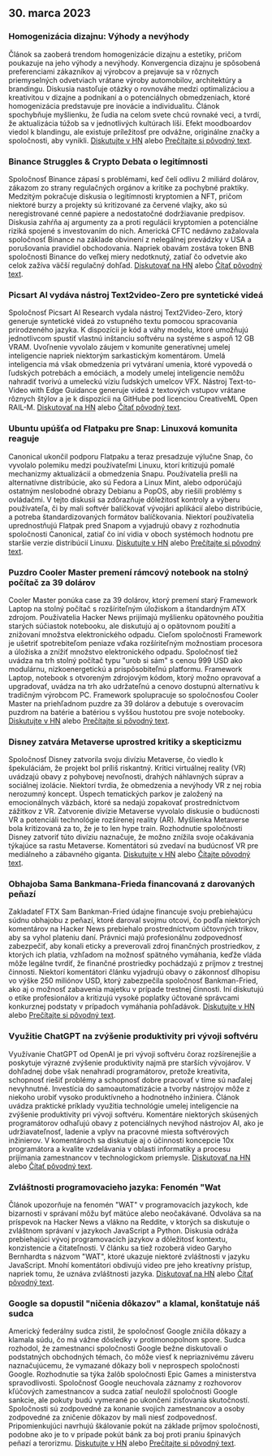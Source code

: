 

<CallToAction />

<Steps>

## 30. marca 2023

### Homogenizácia dizajnu: Výhody a nevýhody

Článok sa zaoberá trendom homogenizácie dizajnu a estetiky, pričom poukazuje na jeho výhody a nevýhody. Konvergencia dizajnu je spôsobená preferenciami zákazníkov aj výrobcov a prejavuje sa v rôznych priemyselných odvetviach vrátane výroby automobilov, architektúry a brandingu. Diskusia nastoľuje otázky o rovnováhe medzi optimalizáciou a kreativitou v dizajne a podnikaní a o potenciálnych obmedzeniach, ktoré homogenizácia predstavuje pre inovácie a individualitu. Článok spochybňuje myšlienku, že ľudia na celom svete chcú rovnaké veci, a tvrdí, že aktualizácia túžob sa v jednotlivých kultúrach líši. Efekt moodboardov viedol k blandingu, ale existuje príležitosť pre odvážne, originálne značky a spoločnosti, aby vynikli.
[Diskutujte v HN](http://news.ycombinator.com/item?id=35355703) alebo [Prečítajte si pôvodný text](https://www.alexmurrell.co.uk/articles/the-age-of-average).

### Binance Struggles & Crypto Debata o legitímnosti

Spoločnosť Binance zápasí s problémami, keď čelí odlivu 2 miliárd dolárov, zákazom zo strany regulačných orgánov a kritike za pochybné praktiky. Medzitým pokračuje diskusia o legitímnosti kryptomien a NFT, pričom niektoré burzy a projekty sú kritizované za červené vlajky, ako sú neregistrované cenné papiere a nedostatočné dodržiavanie predpisov. Diskusia zahŕňa aj argumenty za a proti regulácii kryptomien a potenciálne riziká spojené s investovaním do nich. Americká CFTC nedávno zažalovala spoločnosť Binance na základe obvinení z nelegálnej prevádzky v USA a porušovania pravidiel obchodovania. Napriek obavám zostáva token BNB spoločnosti Binance do veľkej miery nedotknutý, zatiaľ čo odvetvie ako celok zažíva väčší regulačný dohľad.
[Diskutovať na HN](http://news.ycombinator.com/item?id=35351805) alebo [Čítať pôvodný text](https://www.wsj.com/articles/binance-sees-2-billion-in-outflows-as-troubles-compound-9a136e21).

### Picsart AI vydáva nástroj Text2video-Zero pre syntetické videá

Spoločnosť Picsart AI Research vydala nástroj Text2Video-Zero, ktorý generuje syntetické videá zo vstupného textu pomocou spracovania prirodzeného jazyka. K dispozícii je kód a váhy modelu, ktoré umožňujú jednotlivcom spustiť vlastnú inštanciu softvéru na systéme s aspoň 12 GB VRAM. Uvoľnenie vyvolalo záujem v komunite generatívnej umelej inteligencie napriek niektorým sarkastickým komentárom. Umelá inteligencia má však obmedzenia pri vytváraní umenia, ktoré vypovedá o ľudských potrebách a emóciách, a modely umelej inteligencie nemôžu nahradiť tvorivú a umeleckú víziu ľudských umelcov VFX. Nástroj Text-to-Video with Edge Guidance generuje videá z textových vstupov vrátane rôznych štýlov a je k dispozícii na GitHube pod licenciou CreativeML Open RAIL-M.
[Diskutovať na HN](http://news.ycombinator.com/item?id=35352452) alebo [Čítať pôvodný text](https://github.com/Picsart-AI-Research/Text2Video-Zero).

### Ubuntu upúšťa od Flatpaku pre Snap: Linuxová komunita reaguje

Canonical ukončil podporu Flatpaku a teraz presadzuje výlučne Snap, čo vyvolalo polemiku medzi používateľmi Linuxu, ktorí kritizujú pomalé mechanizmy aktualizácií a obmedzenia Snapu. Používatelia prešli na alternatívne distribúcie, ako sú Fedora a Linux Mint, alebo odporúčajú ostatným neslobodné obrazy Debianu a PopOS, aby riešili problémy s ovládačmi. V tejto diskusii sa zdôrazňuje dôležitosť kontroly a výberu používateľa, či by mali softvér balíčkovať vývojári aplikácií alebo distribúcie, a potreba štandardizovaných formátov balíčkovania. Niektorí používatelia uprednostňujú Flatpak pred Snapom a vyjadrujú obavy z rozhodnutia spoločnosti Canonical, zatiaľ čo iní vidia v oboch systémoch hodnotu pre staršie verzie distribúcií Linuxu.
[Diskutujte v HN](http://news.ycombinator.com/item?id=35354729) alebo [Prečítajte si pôvodný text](https://lwn.net/SubscriberLink/927262/6adb2350e2b0d2ce/).

### Puzdro Cooler Master premení rámcový notebook na stolný počítač za 39 dolárov

Cooler Master ponúka case za 39 dolárov, ktorý premení starý Framework Laptop na stolný počítač s rozšíriteľným úložiskom a štandardným ATX zdrojom. Používatelia Hacker News prijímajú myšlienku opätovného použitia starých súčiastok notebooku, ale diskutujú aj o opätovnom použití a znižovaní množstva elektronického odpadu. Cieľom spoločnosti Framework je ušetriť spotrebiteľom peniaze vďaka rozšíriteľným možnostiam procesora a úložiska a znížiť množstvo elektronického odpadu. Spoločnosť tiež uvádza na trh stolný počítač typu "urob si sám" s cenou 999 USD ako modulárnu, nízkoenergetickú a prispôsobiteľnú platformu. Framework Laptop, notebook s otvoreným zdrojovým kódom, ktorý možno opravovať a upgradovať, uvádza na trh ako udržateľnú a cenovo dostupnú alternatívu k tradičným výrobcom PC. Framework spolupracuje so spoločnosťou Cooler Master na priehľadnom puzdre za 39 dolárov a debutuje s overovacím puzdrom na batérie a batériou s vyššou hustotou pre svoje notebooky.
[Diskutujte v HN](http://news.ycombinator.com/item?id=35350288) alebo [Prečítajte si pôvodný text](https://www.theverge.com/2023/3/23/23652939/framework-cooler-master-sff-pc-case).

### Disney zatvára Metaverse uprostred kritiky a skepticizmu

Spoločnosť Disney zatvorila svoju divíziu Metaverse, čo viedlo k špekuláciám, že projekt bol príliš riskantný. Kritici virtuálnej reality (VR) uvádzajú obavy z pohybovej nevoľnosti, drahých náhlavných súprav a sociálnej izolácie. Niektorí tvrdia, že obmedzenia a nevýhody VR z nej robia nerozumný koncept. Úspech tematických parkov je založený na emocionálnych väzbách, ktoré sa nedajú zopakovať prostredníctvom zážitkov z VR. Zatvorenie divízie Metaverse vyvolalo diskusie o budúcnosti VR a potenciáli technológie rozšírenej reality (AR). Myšlienka Metaverse bola kritizovaná za to, že je to len hype train. Rozhodnutie spoločnosti Disney zatvoriť túto divíziu naznačuje, že možno znížila svoje očakávania týkajúce sa rastu Metaverse. Komentátori sú zvedaví na budúcnosť VR pre mediálneho a zábavného giganta.
[Diskutujte v HN](http://news.ycombinator.com/item?id=35350952) alebo [Čítajte pôvodný text](https://www.wsj.com/articles/disney-eliminates-its-metaverse-division-as-part-of-companys-layoffs-plan-94b03650).

### Obhajoba Sama Bankmana-Frieda financovaná z darovaných peňazí

Zakladateľ FTX Sam Bankman-Fried údajne financuje svoju prebiehajúcu súdnu obhajobu z peňazí, ktoré daroval svojmu otcovi, čo podľa niektorých komentárov na Hacker News prebiehalo prostredníctvom účtovných trikov, aby sa vyhol plateniu daní. Právnici majú profesionálnu zodpovednosť zabezpečiť, aby konali eticky a preverovali zdroj finančných prostriedkov, z ktorých ich platia, vzhľadom na možnosť spätného vymáhania, keďže vláda môže legálne tvrdiť, že finančné prostriedky pochádzajú z príjmov z trestnej činnosti. Niektorí komentátori článku vyjadrujú obavy o zákonnosť dlhopisu vo výške 250 miliónov USD, ktorý zabezpečila spoločnosť Bankman-Fried, ako aj o možnosť zabavenia majetku v prípade trestnej činnosti. Iní diskutujú o etike profesionálov a kritizujú vysoké poplatky účtované správcami konkurznej podstaty v prípadoch vymáhania pohľadávok.
[Diskutujte v HN](http://news.ycombinator.com/item?id=35358698) alebo [Prečítajte si pôvodný text](https://www.forbes.com/sites/sarahemerson/2023/03/29/sam-bankman-fried-legal-fees-funded-by-alameda-money-gifted-to-father-joe-bankman/).

### Využitie ChatGPT na zvýšenie produktivity pri vývoji softvéru

Využívanie ChatGPT od OpenAI je pri vývoji softvéru čoraz rozšírenejšie a poskytuje výrazné zvýšenie produktivity najmä pre starších vývojárov. V dohľadnej dobe však nenahradí programátorov, pretože kreativita, schopnosť riešiť problémy a schopnosť dobre pracovať v tíme sú naďalej nevyhnutné. Investícia do samoautomatizácie a tvorby nástrojov môže z niekoho urobiť vysoko produktívneho a hodnotného inžiniera. Článok uvádza praktické príklady využitia technológie umelej inteligencie na zvýšenie produktivity pri vývoji softvéru. Komentáre niektorých skúsených programátorov odhaľujú obavy z potenciálnych nevýhod nástrojov AI, ako je udržiavateľnosť, ladenie a vplyv na pracovné miesta softvérových inžinierov. V komentároch sa diskutuje aj o účinnosti koncepcie 10x programátora a kvalite vzdelávania v oblasti informatiky a procesu prijímania zamestnancov v technologickom priemysle.
[Diskutovať na HN](http://news.ycombinator.com/item?id=35356054) alebo [Čítať pôvodný text](https://kadekillary.work/posts/1000x-eng/).

### Zvláštnosti programovacieho jazyka: Fenomén "Wat

Článok upozorňuje na fenomén "WAT" v programovacích jazykoch, kde bizarnosti v správaní môžu byť mätúce alebo neočakávané. Odvoláva sa na príspevok na Hacker News a vlákno na Reddite, v ktorých sa diskutuje o zvláštnom správaní v jazykoch JavaScript a Python. Diskusia odráža prebiehajúci vývoj programovacích jazykov a dôležitosť kontextu, konzistencie a čitateľnosti. V článku sa tiež rozoberá video Garyho Bernhardta s názvom "WAT", ktoré ukazuje niektoré zvláštnosti v jazyku JavaScript. Mnohí komentátori obdivujú video pre jeho kreatívny prístup, napriek tomu, že uznáva zvláštnosti jazyka.
[Diskutovať na HN](http://news.ycombinator.com/item?id=35363044) alebo [Čítať pôvodný text](https://www.destroyallsoftware.com/talks/wat).

### Google sa dopustil "ničenia dôkazov" a klamal, konštatuje náš sudca

Americký federálny sudca zistil, že spoločnosť Google zničila dôkazy a klamala súdu, čo má vážne dôsledky v protimonopolnom spore. Sudca rozhodol, že zamestnanci spoločnosti Google bežne diskutovali o podstatných obchodných témach, čo môže viesť k nepriaznivému záveru naznačujúcemu, že vymazané dôkazy boli v neprospech spoločnosti Google. Rozhodnutie sa týka žalôb spoločnosti Epic Games a ministerstva spravodlivosti. Spoločnosť Google neuchovala záznamy z rozhovorov kľúčových zamestnancov a sudca zatiaľ neuložil spoločnosti Google sankcie, ale pokuty budú vymerané po ukončení zisťovania skutočností. Spoločnosti sú zodpovedné za konanie svojich zamestnancov a osoby zodpovedné za zničenie dôkazov by mali niesť zodpovednosť. Pripomienkujúci navrhujú škálovanie pokút na základe príjmov spoločnosti, podobne ako je to v prípade pokút bánk za boj proti praniu špinavých peňazí a terorizmu.
[Diskutujte v HN](http://news.ycombinator.com/item?id=35363095) alebo [Prečítajte si pôvodný text](https://storage.courtlistener.com/recap/gov.uscourts.cand.373179/gov.uscourts.cand.373179.469.0.pdf).

</Steps>
